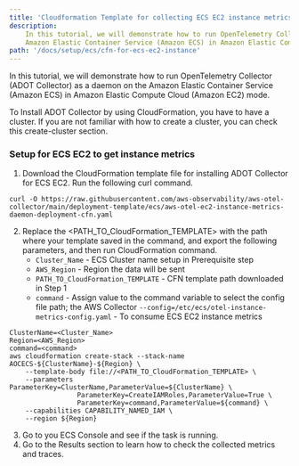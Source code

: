 ```yaml
---
title: 'Cloudformation Template for collecting ECS EC2 instance metrics'
description:
    In this tutorial, we will demonstrate how to run OpenTelemetry Collector (ADOT Collector) as a daemon on the
    Amazon Elastic Container Service (Amazon ECS) in Amazon Elastic Compute Cloud (Amazon EC2).
path: '/docs/setup/ecs/cfn-for-ecs-ec2-instance'
---
```



In this tutorial, we will demonstrate how to run OpenTelemetry Collector (ADOT Collector) as a daemon on the
Amazon Elastic Container Service (Amazon ECS) in Amazon Elastic Compute Cloud (Amazon EC2) mode.

<SectionSeparator />

To Install ADOT Collector by using CloudFormation, you have to have a cluster.
If you are not familiar with how to create a cluster, you can check this <Link to="/docs/setup/ecs/create-cluster">create-cluster</Link>
section.

### Setup for ECS EC2 to get instance metrics
1. Download the CloudFormation template file for installing ADOT Collector for ECS EC2. Run the following curl command.
```
curl -O https://raw.githubusercontent.com/aws-observability/aws-otel-collector/main/deployment-template/ecs/aws-otel-ec2-instance-metrics-daemon-deployment-cfn.yaml
```
2. Replace the <PATH_TO_CloudFormation_TEMPLATE> with the path where your template saved in the command, and export the
   following parameters, and then run CloudFormation command.
    * `Cluster_Name` - ECS Cluster name setup in Prerequisite step
    * `AWS_Region` - Region the data will be sent
    * `PATH_TO_CloudFormation_TEMPLATE` - CFN template path downloaded in Step 1
    * `command` -  Assign value to the command variable to select the config file path; the AWS Collector
                   `--config=/etc/ecs/otel-instance-metrics-config.yaml` - To consume ECS EC2 instance metrics
```console lineNumbers=true
ClusterName=<Cluster_Name>
Region=<AWS_Region>
command=<command>
aws cloudformation create-stack --stack-name AOCECS-${ClusterName}-${Region} \
    --template-body file://<PATH_TO_CloudFormation_TEMPLATE> \
    --parameters ParameterKey=ClusterName,ParameterValue=${ClusterName} \
                 ParameterKey=CreateIAMRoles,ParameterValue=True \
                 ParameterKey=command,ParameterValue=${command} \
    --capabilities CAPABILITY_NAMED_IAM \
    --region ${Region}
```
3. Go to you ECS Console and see if the task is running.
4. Go to the <Link to="/docs/setup/results-EC2-instance-metrics">Results</Link> section to learn how to check the collected metrics and traces.
